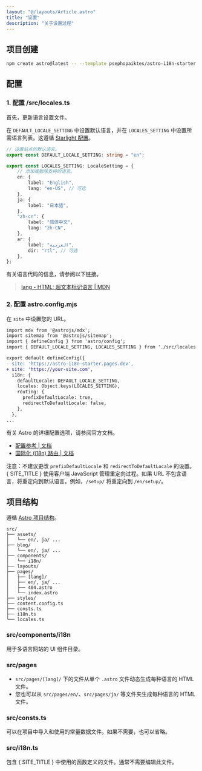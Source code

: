 ```yaml
---
layout: "@/layouts/Article.astro"
title: "设置"
description: "关于设置过程"
---
```


<PageHeadline title={frontmatter.title} />



## 项目创建

```sh
npm create astro@latest -- --template psephopaiktes/astro-i18n-starter
```



## 配置

### 1. 配置 /src/locales.ts

首先，更新语言设置文件。

在 `DEFAULT_LOCALE_SETTING` 中设置默认语言，并在 `LOCALES_SETTING` 中设置所需语言列表。这遵循 [Starlight 配置](https://starlight.astro.build/reference/configuration/#locales)。

```ts
// 设置站点的默认语言。
export const DEFAULT_LOCALE_SETTING: string = "en";

export const LOCALES_SETTING: LocaleSetting = {
    // 添加或删除支持的语言。
    en: {
        label: "English",
        lang: "en-US", // 可选
    },
    ja: {
        label: "日本語",
    },
    "zh-cn": {
        label: "简体中文",
        lang: "zh-CN",
    },
    ar: {
        label: "العربية",
        dir: "rtl", // 可选
    },
};
```

有关语言代码的信息，请参阅以下链接。

> [lang - HTML: 超文本标记语言 | MDN](https://developer.mozilla.org/en-US/docs/Web/HTML/Global_attributes/lang)

### 2. 配置 astro.config.mjs

在 `site` 中设置您的 URL。

```diff
import mdx from '@astrojs/mdx';
import sitemap from '@astrojs/sitemap';
import { defineConfig } from 'astro/config';
import { DEFAULT_LOCALE_SETTING, LOCALES_SETTING } from './src/locales';

export default defineConfig({
- site: 'https://astro-i18n-starter.pages.dev',
+ site: 'https://your-site.com',
  i18n: {
    defaultLocale: DEFAULT_LOCALE_SETTING,
    locales: Object.keys(LOCALES_SETTING),
    routing: {
      prefixDefaultLocale: true,
      redirectToDefaultLocale: false,
    },
  },
...
```

有关 Astro 的详细配置选项，请参阅官方文档。

* [配置参考 | 文档](https://docs.astro.build/en/reference/configuration-reference/)
* [国际化 (i18n) 路由 | 文档](https://docs.astro.build/en/guides/internationalization/#configure-i18n-routing)

注意：不建议更改 `prefixDefaultLocale` 和 `redirectToDefaultLocale` 的设置。{ SITE_TITLE } 使用客户端 JavaScript 管理重定向过程。如果 URL 不包含语言，将重定向到默认语言。例如，`/setup/` 将重定向到 `/en/setup/`。



## 项目结构

遵循 [Astro 项目结构](https://docs.astro.build/en/basics/project-structure/)。

```text
src/
├── assets/
│   └── en/, ja/ ...
├── blog/
│   └── en/, ja/ ...
├── components/
│   └── i18n/
├── layouts/
├── pages/
│   ├── [lang]/
│   ├── en/, ja/ ...
│   ├── 404.astro
│   └── index.astro
├── styles/
├── content.config.ts
├── consts.ts
├── i18n.ts
└── locales.ts
```

### src/components/i18n

用于多语言网站的 UI 组件目录。

### src/pages

- `src/pages/[lang]/` 下的文件从单个 `.astro` 文件动态生成每种语言的 HTML 文件。
- 您也可以从 `src/pages/en/`、`src/pages/ja/` 等文件夹生成每种语言的 HTML 文件。

### src/consts.ts

可以在项目中导入和使用的常量数据文件。如果不需要，也可以省略。

### src/i18n.ts

包含 { SITE_TITLE } 中使用的函数定义的文件。通常不需要编辑此文件。
